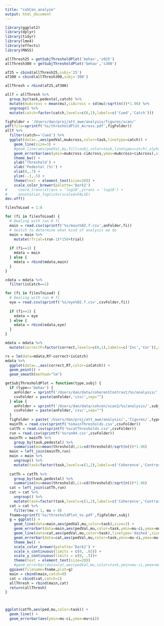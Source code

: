 ```yaml
---
title: "cohCon_analyze"
output: html_document
---
```


```r
library(ggplot2)
library(dplyr)
library(tidyr)
library(lme4)
library(effects)
library(MASS)
```


```r

allThresh25 = getSubjThresholdPlot('behav','s025')
allThresh300 = getSubjThresholdPlot('behav','s300')

aT25 = cbind(allThresh25,subj='25')
aT300 = cbind(allThresh300,subj='300')

allThresh = rbind(aT25,aT300)

allT = allThresh %>%
  group_by(task,pedestal,catch) %>%
  mutate(muAcross = mean(mu),ciAcross = sd(mu)/sqrt(n())*1.96) %>%
  ungroup() %>%
  mutate(catch=factor(catch,levels=c(0,1),labels=c('Cued','Catch')))

```

```r

figFolder = '/Users/dan/proj/att_awe/analysis/figures/scan/'
pdf(file=sprintf('%s/thresholdPlot_Across.pdf',figFolder))
allT %>%
  filter(catch=='Cued') %>%
  ggplot(data=.,aes(pedVal,muAcross,color=task,linetype=catch)) +
    geom_line(size=3) +
    #geom_line(aes(pedVal,mu,fill=subj,color=task,linetype=catch),alpha=.25) +
    geom_errorbar(aes(ymin=muAcross-ciAcross,ymax=muAcross+ciAcross),size=2,width=0) +
    theme_bw() +
    ylab('Threshold') +
    xlab('Pedestal (%)') +
    xlim(0,.7) +
    ylim(-.1,.5) +
    theme(text = element_text(size=20)) +
    scale_color_brewer(palette='Dark2')
#     coord_trans(xtrans = 'log10',ytrans = 'log10') +
#     annotation_logticks(scaled=FALSE)
dev.off()
```


```r
filesToLoad = 1:8

for (fi in filesToLoad) {
  # Dealing with run # fi
  main = read.csv(sprintf('%s/main%02.f.csv',anFolder,fi))  
  # Switch to determine what kind of analysis we do
  main = main %>% 
    mutate(rTrial=(run-1)*150+trial)
  
  if (fi==1) {
    mdata = main
  } else {
    mdata = rbind(mdata,main)
  }
}

cdata = mdata %>%
  filter(isCatch==1)

```

```r
for (fi in filesToLoad) {
  # Dealing with run # fi
  eye = read.csv(sprintf('%s/eye%02.f.csv',csvFolder,fi))
  
  if (fi==1) {
    edata = eye
  } else {
    edata = rbind(edata,eye)
  }
}
```

```r
mdata = mdata %>%
  mutate(correctF=factor(correct,levels=c(0,1),labels=c('Inc','Cor')),side=factor(side,levels=c(1,2),labels=c('Left','Right')),task=factor(task,levels=c(1,2),labels=c('Coherence','Contrast')),conPedestal=factor(conPedestal),cohPedestal=factor(cohPedestal),isCatch=factor(isCatch,levels=c(0,1),labels=c('Reg','Catch')))
```

```r
rs = lm(data=mdata,RT~correct+isCatch)
mdata %>%
  ggplot(data=.,aes(correct,RT,color=isCatch)) +
  geom_point() +
  geom_smooth(method="lm")
```


```r
getSubjThresholdPlot = function(type,subj) {
  if (type=='behav') {
    anFolder = sprintf('/Users/dan/data/coherentContrast/%s/analysis/',subj)
    csvFolder = paste(anFolder,'csv/',sep="")
  } else {
    anFolder = sprintf('/Users/dan/data/cohcon/scan2/%s/analysis/',subj)
    csvFolder = paste(anFolder,'csv/',sep="")
  }
  figFolder = paste('/Users/dan/proj/att_awe/analysis/','figures/',type,sep="")
  mainTh = read.csv(sprintf('%smainThresholds.csv',csvFolder))
  catTh = read.csv(sprintf('%scatThresholds.csv',csvFolder))
  run = read.csv(sprintf('%srun04.csv',csvFolder))
  mainTh = mainTh %>%
    group_by(task,pedestal) %>%
    summarise(mu=mean(threshold),ci=sd(threshold)/sqrt(n())*1.96)
  main = left_join(mainTh,run)
  main = main %>%
    ungroup() %>%
    mutate(task=factor(task,levels=c(1,2),labels=c('Coherence','Contrast')))
  
  catTh = catTh %>%
    group_by(task,pedestal) %>%
    summarise(mu=mean(threshold),ci=sd(threshold)/sqrt(n())*1.96)
  cat = left_join(catTh,run)
  cat = cat %>%
    ungroup() %>%
    mutate(task=factor(task,levels=c(1,2),labels=c('Coherence','Contrast')))
  cat = cat %>%
    filter(mu < 1, mu > 0)
  fname=sprintf('%s/thresholdPlot_%s.pdf',figFolder,subj)
  g = ggplot() +
    geom_line(data=main,aes(pedVal,mu,color=task),size=3) +
    geom_errorbar(data=main,aes(pedVal,mu,color=task,ymin=mu-ci,ymax=mu+ci)) +
    geom_line(data=cat,aes(pedVal,mu,color=task),linetype='dashed',size=2) +
    geom_errorbar(data=cat,aes(pedVal,mu,color=task,ymin=mu-ci,ymax=mu+ci)) +
    theme_bw() +
    scale_color_brewer(palette='Dark2') +
    scale_x_continuous(limits = c(0, .65)) +
    scale_y_continuous(limits = c(0, .5))+
    theme(text = element_text(size=20))
    #geom_errorbar(data=cat,aes(pedVal,mu,color=task,ymin=mu-ci,ymax=mu+ci))
  ggsave(filename=fname,plot=g)
  main = cbind(main,catch=0)
  cat = cbind(cat,catch=1)
  allThresh = rbind(main,cat)
  return(allThresh)
}
```

```r
```

```r
```

```r
ggplot(catTh,aes(ped,mu,color=task)) +
  geom_line() +
  geom_errorbar(aes(ymin=mu-ci,ymax=mu+ci))
```